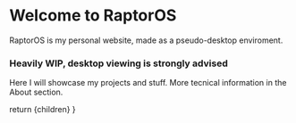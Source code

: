 
# Welcome to RaptorOS

RaptorOS is my personal website, made as a pseudo-desktop enviroment. 

### Heavily WIP, desktop viewing is strongly advised

Here I will showcase my projects and stuff. More tecnical information in the About section.

  return <MdxLayout>{children}</MdxLayout>
}